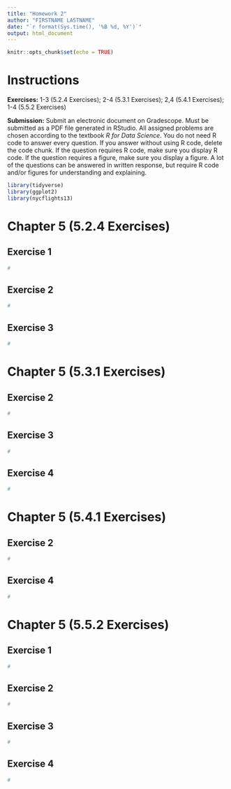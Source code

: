 ```yaml
---
title: "Homework 2"
author: "FIRSTNAME LASTNAME"
date: "`r format(Sys.time(), '%B %d, %Y')`"
output: html_document
---
```


```r
knitr::opts_chunk$set(echo = TRUE)
```

# Instructions

**Exercises:**  1-3 (5.2.4 Exercises); 2-4 (5.3.1 Exercises); 2,4 (5.4.1 Exercises); 1-4 (5.5.2 Exercises)

**Submission:** Submit an electronic document on Gradescope. Must be submitted as a PDF file generated in RStudio. All assigned problems are chosen according to the textbook *R for Data Science*. You do not need R code to answer every question. If you answer without using R code, delete the code chunk. If the question requires R code, make sure you display R code. If the question requires a figure, make sure you display a figure. A lot of the questions can be answered in written response, but require R code and/or figures for understanding and explaining.

```r
library(tidyverse)
library(ggplot2)
library(nycflights13)
```

# Chapter 5 (5.2.4 Exercises)

##  Exercise 1
```r
#
```

##  Exercise 2
```r
#
```

##  Exercise 3
```r
#
```

# Chapter 5 (5.3.1 Exercises)

##  Exercise 2
```r
#
```

##  Exercise 3
```r
#
```

##  Exercise 4
```r
#
```

# Chapter 5 (5.4.1 Exercises)

##  Exercise 2
```r
#
```

##  Exercise 4
```r
#
```

# Chapter 5 (5.5.2 Exercises)

##  Exercise 1
```r
#
```

##  Exercise 2
```r
#
```

##  Exercise 3
```r
#
```

##  Exercise 4
```r
#
```